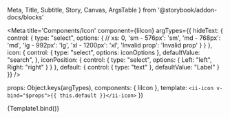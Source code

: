   Meta,
  Title,
  Subtitle,
  Story,
  Canvas,
  ArgsTable 
} from '@storybook/addon-docs/blocks'

<Meta
  title='Components/Icon'
  component={IiIcon}
  argTypes={{
    hideText: {
      control: {
        type: "select",
        options: {
          // xs: 0,
          'sm - 576px': 'sm',
          'md - 768px': 'md',
          'lg - 992px': 'lg',
          'xl - 1200px': 'xl',
          'Invalid prop': 'Invalid prop'
        }
      }
    },
    icon: {
      control: {
        type: "select",
        options: iconOptions
      },
      defaultValue: "search",
    },
    iconPosition: {
      control: {
        type: "select",
        options: {
          Left: "left",
          Right: "right"
        }
      }
    },
    default: {
      control: { type: "text" },
      defaultValue: "Label"
    }
  }}
/>

  props: Object.keys(argTypes),
  components: { IiIcon },
  template: `<ii-icon v-bind="$props">{{ this.default }}</ii-icon>`
})

<Story name="Playground">
  {Template1.bind()}
</Story>
